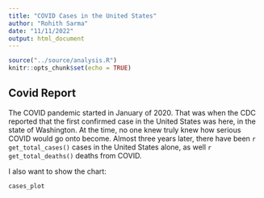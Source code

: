```yaml
---
title: "COVID Cases in the United States"
author: "Rohith Sarma"
date: "11/11/2022"
output: html_document
---
```


```r
source("../source/analysis.R")
knitr::opts_chunk$set(echo = TRUE)
```

## Covid Report
The COVID pandemic started in January of 2020. That was when the CDC reported that the first confirmed case in the United States was here, in the state of Washington. At the time, no one knew truly knew how serious COVID would go onto become. Almost three years later, there have been `r get_total_cases()` cases in the United States alone, as well `r get_total_deaths()` deaths from COVID. 


I also want to show the chart:
``` r
cases_plot
```

